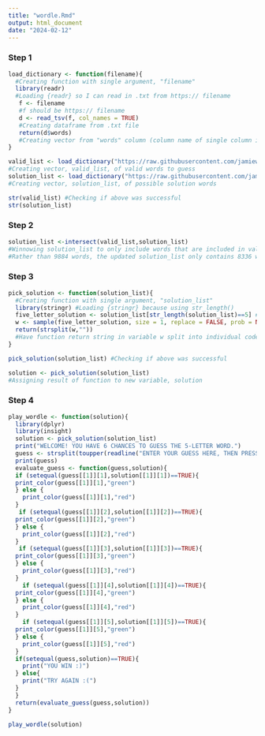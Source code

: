 ```yaml
---
title: "wordle.Rmd"
output: html_document
date: "2024-02-12"
---
```

### Step 1
```r
load_dictionary <- function(filename){ 
  #Creating function with single argument, "filename"
  library(readr) 
  #Loading {readr} so I can read in .txt from https:// filename
   f <- filename 
   #f should be https:// filename
   d <- read_tsv(f, col_names = TRUE) 
   #Creating dataframe from .txt file
   return(d$words) 
   #Creating vector from "words" column (column name of single column in both .txt files)
}

valid_list <- load_dictionary("https://raw.githubusercontent.com/jamiewiener119/exercise-04/main/collins-scrabble-words-2019.txt") 
#Creating vector, valid_list, of valid words to guess
solution_list <- load_dictionary("https://raw.githubusercontent.com/jamiewiener119/exercise-04/main/google-10000-english-usa-no-swears.txt") 
#Creating vector, solution_list, of possible solution words

str(valid_list) #Checking if above was successful
str(solution_list)
```

### Step 2
```r
solution_list <-intersect(valid_list,solution_list) 
#Winnowing solution_list to only include words that are included in valid_list
#Rather than 9884 words, the updated solution_list only contains 8336 words
```


### Step 3
```r
pick_solution <- function(solution_list){ 
  #Creating function with single argument, "solution_list"
  library(stringr) #Loading {stringr} because using str_length()
  five_letter_solution <- solution_list[str_length(solution_list)==5] #Creating vector five_letter_solution, which is a subset of solution_list containing only entries (words) with a computed length of 5 codepoints (letters)
  w <- sample(five_letter_solution, size = 1, replace = FALSE, prob = NULL) #Assigning one randomly sampled word from five_letter_solution (without replacement or weighted probabilities) to variable, w
  return(strsplit(w,"")) 
  #Have function return string in variable w split into individual codepoints (letters)
}

pick_solution(solution_list) #Checking if above was successful

solution <- pick_solution(solution_list) 
#Assigning result of function to new variable, solution
```
### Step 4
```r
play_wordle <- function(solution){
  library(dplyr)
  library(insight)
  solution <- pick_solution(solution_list) 
  print("WELCOME! YOU HAVE 6 CHANCES TO GUESS THE 5-LETTER WORD.")
  guess <- strsplit(toupper(readline("ENTER YOUR GUESS HERE, THEN PRESS <ENTER>: ")),"")
  print(guess)
  evaluate_guess <- function(guess,solution){
  if (setequal(guess[[1]][1],solution[[1]][1])==TRUE){
  print_color(guess[[1]][1],"green")
  } else {
    print_color(guess[[1]][1],"red")
  }
   if (setequal(guess[[1]][2],solution[[1]][2])==TRUE){
  print_color(guess[[1]][2],"green")
  } else {
    print_color(guess[[1]][2],"red")
  }
   if (setequal(guess[[1]][3],solution[[1]][3])==TRUE){
  print_color(guess[[1]][3],"green")
  } else {
    print_color(guess[[1]][3],"red")
  }
    if (setequal(guess[[1]][4],solution[[1]][4])==TRUE){
  print_color(guess[[1]][4],"green")
  } else {
    print_color(guess[[1]][4],"red")
  }
    if (setequal(guess[[1]][5],solution[[1]][5])==TRUE){
  print_color(guess[[1]][5],"green")
  } else {
    print_color(guess[[1]][5],"red")
  }
  if(setequal(guess,solution)==TRUE){
    print("YOU WIN :)")
  } else{
    print("TRY AGAIN :(")
  }
  }
  return(evaluate_guess(guess,solution))
}

play_wordle(solution)
```


